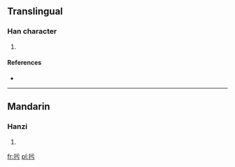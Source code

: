 ==Translingual==

===Han character===
{{Han char|rn=64|rad=手|as=03|sn=6|four=|canj=手一一尸 (QMMS)}}

# {{defn|Han|sort=手03}}

====References====
* {{Han ref|kx=0418.010|dkj=11800|dj=0764.170|hdz=31829.020|uh=625D|ud=25181}}

----

==Mandarin==

===Hanzi===
{{cmn-hanzi|pin=[[kū]] ([[ku1]])|wg=k'u<sup>1</sup>}}

# {{defn|lang=cmn|sort=手03}}

[[fr:扝]]
[[pl:扝]]